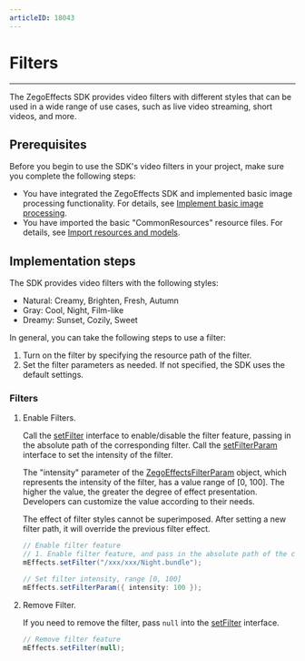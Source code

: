 ```yaml
---
articleID: 18043
---
```


# Filters

---


The ZegoEffects SDK provides video filters with different styles that can be used in a wide range of use cases, such as live video streaming, short videos, and more.

## Prerequisites

Before you begin to use the SDK's video filters  in your project, make sure you complete the following steps:

- You have integrated the ZegoEffects SDK and implemented basic image processing functionality. For details, see [Implement basic image processing](!Quick_Starts/Solution_Implementation).
- You have imported the basic "CommonResources" resource files. For details, see [Import resources and models](!Quick_Starts/Import_Resources).

## Implementation steps

The SDK provides video filters with the following styles:
- Natural: Creamy, Brighten, Fresh, Autumn
- Gray: Cool, Night, Film-like
- Dreamy: Sunset, Cozily, Sweet

In general, you can take the following steps to use a filter:

1. Turn on the filter by specifying the resource path of the filter.
2. Set the filter parameters as needed. If not specified, the SDK uses the default settings.


### Filters

1. Enable Filters.

    Call the [setFilter](@setFilter) interface to enable/disable the filter feature, passing in the absolute path of the corresponding filter. Call the [setFilterParam](@setFilterParam) interface to set the intensity of the filter.

    The "intensity" parameter of the [ZegoEffectsFilterParam](@-ZegoEffectsFilterParam) object, which represents the intensity of the filter, has a value range of [0, 100]. The higher the value, the greater the degree of effect presentation. Developers can customize the value according to their needs.

    <div class = 'mk-warning'>

    The effect of filter styles cannot be superimposed. After setting a new filter path, it will override the previous filter effect.
    </div>

    ```java
    // Enable filter feature
    // 1. Enable filter feature, and pass in the absolute path of the corresponding filter
    mEffects.setFilter("/xxx/xxx/Night.bundle");

    // Set filter intensity, range [0, 100]
    mEffects.setFilterParam({ intensity: 100 });
    ```

2. Remove Filter.

    If you need to remove the filter, pass `null` into the [setFilter](@setFilter) interface.

    ```java
    // Remove filter feature
    mEffects.setFilter(null);
    ```
